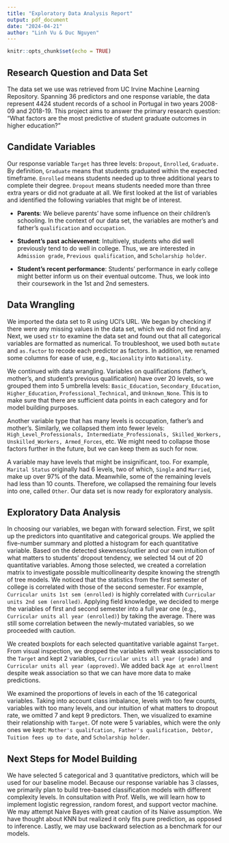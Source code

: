 ```yaml
---
title: "Exploratory Data Analysis Report"
output: pdf_document
date: "2024-04-21"
author: "Linh Vu & Duc Nguyen"
---
```


```r
knitr::opts_chunk$set(echo = TRUE)
```

## Research Question and Data Set
The data set we use was retrieved from UC Irvine Machine Learning Repository. Spanning 36 predictors and one response variable, the data represent 4424 student records of a school in Portugal in two years 2008-09 and 2018-19. This project aims to answer the primary research question: "What factors are the most predictive of student graduate outcomes in higher education?"

## Candidate Variables
Our response variable `Target` has three levels: `Dropout`, `Enrolled`, `Graduate.` By definition, `Graduate` means that students graduated within the expected timeframe. `Enrolled` means students needed up to three additional years to complete their degree. `Dropout` means students needed more than three extra years or did not graduate at all. We first looked at the list of variables and identified the following variables that might be of interest.

- **Parents**: We believe parents' have some influence on their children's schooling. In the context of our data set, the variables are mother's and father's `qualification` and `occupation`.

- **Student's past achievement**: Intuitively, students who did well previously tend to do well in college. Thus, we are interested in `Admission grade`, `Previous qualification`, and `Scholarship holder`.

- **Student's recent performance**: Students' performance in early college might better inform us on their eventual outcome. Thus, we look into their coursework in the 1st and 2nd semesters.


## Data Wrangling
We imported the data set to R using UCI's URL. We began by checking if there were any missing values in the data set, which we did not find any. Next, we used `str` to examine the data set and found out that all categorical variables are formatted as numerical. To troubleshoot, we used both `mutate` and `as.factor` to recode each predictor as factors. In addition, we renamed some columns for ease of use, e.g., `Nacionality` into `Nationality`.


We continued with data wrangling. Variables on qualifications (father's, mother's, and student's previous qualification) have over 20 levels, so we grouped them into 5 umbrella levels: `Basic_Education`, `Secondary_Education`, `Higher_Education`, `Professional_Technical`, and `Unknown_None`. This is to make sure that there are sufficient data points in each category and for model building purposes.


Another variable type that has many levels is occupation, father's and mother's. Similarly, we collapsed them into fewer levels: `High_Level_Professionals, Intermediate_Professionals, Skilled_Workers, Unskilled_Workers, Armed_Forces`, etc. We might need to collapse those factors further in the future, but we can keep them as such for now.


A variable may have levels that might be insignificant, too. For example, `Marital Status` originally had 6 levels, two of which, `Single` and `Married`, make up over 97% of the data. Meanwhile, some of the remaining levels had less than 10 counts. Therefore, we collapsed the remaining four levels into one, called `Other`. Our data set is now ready for exploratory analysis.

## Exploratory Data Analysis
In choosing our variables, we began with forward selection. First, we split up the predictors into quantitative and categorical groups. We applied the five-number summary and plotted a histogram for each quantitative variable. Based on the detected skewness/outlier and our own intuition of what matters to students' dropout tendency, we selected 14 out of 20 quantitative variables. Among those selected, we created a correlation matrix to investigate possible multicollinearity despite knowing the strength of tree models. We noticed that the statistics from the first semester of college is correlated with those of the second semester. For example, `Curricular units 1st sem (enrolled)` is highly correlated with `Curricular units 2nd sem (enrolled)`. Applying field knowledge, we decided to merge the variables of first and second semester into a full year one (e.g., `Curricular units all year (enrolled)`) by taking the average. There was still some correlation between the newly-mutated variables, so we proceeded with caution.


We created boxplots for each selected quantitative variable against `Target`. From visual inspection, we dropped the variables with weak associations to the `Target` and kept 2 variables, `Curricular units all year (grade)` and `Curricular units all year (approved)`. We added back `Age at enrollment` despite weak association so that we can have more data to make predictions.


We examined the proportions of levels in each of the 16 categorical variables. Taking into account class imbalance, levels with too few counts, variables with too many levels, and our intuition of what matters to dropout rate, we omitted 7 and kept 9 predictors. Then, we visualized to examine their relationship with `Target`. Of note were 5 variables, which were the only ones we kept: `Mother's qualifcation, Father's qualification, Debtor, Tuition fees up to date`, and `Scholarship holder`.

## Next Steps for Model Building
We have selected 5 categorical and 3 quantitative predictors, which will be used for our baseline model. Because our response variable has 3 classes, we primarily plan to build tree-based classification models with different complexity levels. In consultation with Prof. Wells, we will learn how to implement logistic regression, random forest, and support vector machine. We may attempt Naive Bayes with great caution of its Naive assumption. We have thought about KNN but realized it only fits pure prediction, as opposed to inference. Lastly, we may use backward selection as a benchmark for our models.

